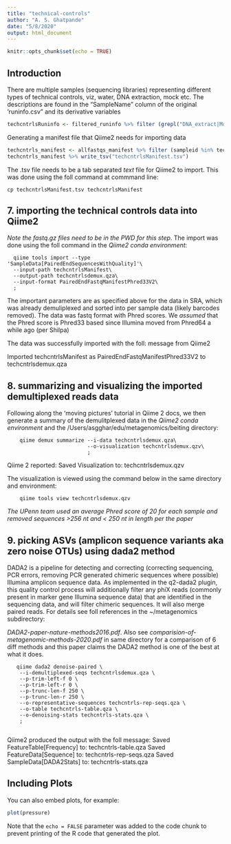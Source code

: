 ```yaml
---
title: "technical-controls"
author: "A. S. Ghatpande"
date: "5/8/2020"
output: html_document
---
```


```r
knitr::opts_chunk$set(echo = TRUE)
```

## Introduction

There are multiple samples (sequencing libraries) representing different types of technical controls, viz, water, DNA extraction, mock etc. The descriptions are found in the "SampleName" column of the original 'runinfo.csv" and its derivative variables 

```r
techcntrlsRuninfo <- filtered_runinfo %>% filter (grepl("DNA_extract|Mock|Water", SampleName))
```

Generating a manifest file that Qiime2 needs for importing data

```r
techcntrls_manifest <- allfastqs_manifest %>% filter (sampleid %in% techcntrlsRuninfo$Run)
techcntrls_manifest %>% write_tsv("techcntrlsManifest.tsv")
```

The .tsv file needs to be a tab separated *text* file for Qiime2 to import. This was done using the foll command at commmand line:

    cp techcntrlsManifest.tsv techcntrlsManifest
  
## 7. importing the technical controls data into Qiime2

  *Note the fastq.gz files need to be in the PWD for this step*. The import was done using the foll command in the *Qiime2 conda environment*:

      qiime tools import --type 'SampleData[PairedEndSequencesWithQuality]'\
      --input-path techcntrlsManifest\
      --output-path techcntrlsdemux.qza\
      --input-format PairedEndFastqManifestPhred33V2\
      ;

The important parameters are as specified above for the data in SRA, which was already demuliplexed and sorted into per sample data (likely barcodes removed). The data was fastq format with Phred scores. We *assumed* that the Phred score is Phred33 based since Illumina moved from Phred64 a while ago (per Shilpa)

The data was successfully imported with the foll: message from Qiime2

  Imported techcntrlsManifest as PairedEndFastqManifestPhred33V2 to techcntrlsdemux.qza



## 8. summarizing and visualizing the imported demultiplexed reads data

Following along the 'moving pictures' tutorial in Qiime 2 docs, we then generate a summary of the demulitplexed data in the *Qiime2 conda environment* and the /Users/asgghar/edu/metagenomics/beiting directory:

        qiime demux summarize --i-data techcntrlsdemux.qza\
                              --o-visualization techcntrlsdemux.qzv\
                              ;
    
Qiime 2 reported: Saved Visualization to: techcntrlsdemux.qzv

  The visualization is viewed using the command below in the same directory and environment:

        qiime tools view techcntrlsdemux.qzv

  *The UPenn team used an average Phred score of 20 for each sample and removed sequences >256 nt and < 250 nt in length per the paper*



## 9. picking ASVs (amplicon sequence variants aka zero noise OTUs) using dada2 method
  DADA2 is a pipeline for detecting and correcting (correcting sequencing, PCR errors, removing PCR generated chimeric sequences where possible) Illumina amplicon sequence data. As implemented in the q2-dada2 plugin, this quality control process will additionally filter any phiX reads (commonly present in marker gene Illumina sequence data) that are identified in the sequencing data, and will filter chimeric sequences. It will also merge paired reads. For details see foll references in the ~/metagenomics subdirectory:
  
  *DADA2-paper-nature-methods2016.pdf*. Also see *comparision-of-metagenomic-methods-2020.pdf* in same directory for a comparison of 6 diff methods and this paper
  claims the DADA2 method is one of the best at what it does. 
       
       qiime dada2 denoise-paired \
        --i-demultiplexed-seqs techcntrlsdemux.qza \
        --p-trim-left-f 0 \
        --p-trim-left-r 0 \
        --p-trunc-len-f 250 \
        --p-trunc-len-r 250 \
        --o-representative-sequences techcntrls-rep-seqs.qza \
        --o-table techcntrls-table.qza \
        --o-denoising-stats techcntrls-stats.qza \
        ;
        
Qiime2 produced the output with the foll message:
Saved FeatureTable[Frequency] to: techcntrls-table.qza
Saved FeatureData[Sequence] to: techcntrls-rep-seqs.qza
Saved SampleData[DADA2Stats] to: techcntrls-stats.qza



## Including Plots

You can also embed plots, for example:

```r
plot(pressure)
```

Note that the `echo = FALSE` parameter was added to the code chunk to prevent printing of the R code that generated the plot.
